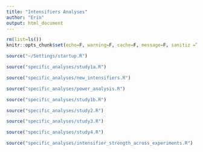 ```yaml
---
title: "Intensifiers Analyses"
author: "Erin"
output: html_document
---
```


```r
rm(list=ls())
knitr::opts_chunk$set(echo=F, warning=F, cache=F, message=F, sanitiz =T, fig.width = 5, fig.height = 3)
```

```r
source("~/Settings/startup.R")
```

```r
source("specific_analyses/study1a.R")
```

```r
source("specific_analyses/new_intensifiers.R")
```

```r
source("specific_analyses/power_analysis.R")
```

```r
source("specific_analyses/study1b.R")
```

```r
source("specific_analyses/study2.R")
```

```r
source("specific_analyses/study3.R")
```

```r
source("specific_analyses/study4.R")
```

```r
source("specific_analyses/intensifier_strength_across_experiments.R")
```

